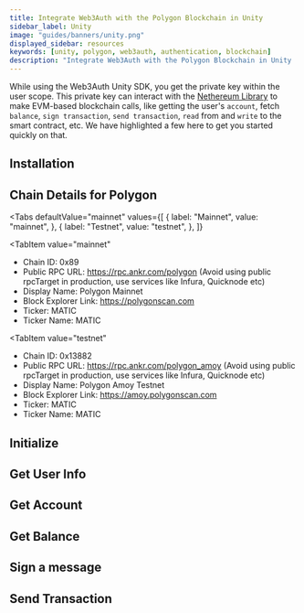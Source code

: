 ```yaml
---
title: Integrate Web3Auth with the Polygon Blockchain in Unity
sidebar_label: Unity
image: "guides/banners/unity.png"
displayed_sidebar: resources
keywords: [unity, polygon, web3auth, authentication, blockchain]
description: "Integrate Web3Auth with the Polygon Blockchain in Unity | Documentation - Web3Auth"
---
```



<SEO
  title="Integrate Web3Auth with the Polygon Blockchain in Unity"
  description="Integrate Web3Auth with the Polygon Blockchain in Unity | Documentation - Web3Auth"
  image="https://web3auth.io/docs/guides/banners/polygon.png"
  slug="/connect-blockchain/evm/polygon/unity"
/>

While using the Web3Auth Unity SDK, you get the private key within the user scope. This private key
can interact with the [Nethereum Library](https://nethereum.com/) to make EVM-based blockchain
calls, like getting the user's `account`, fetch `balance`, `sign transaction`, `send transaction`,
`read` from and `write` to the smart contract, etc. We have highlighted a few here to get you
started quickly on that.

## Installation

<InstallationSnippet />

## Chain Details for Polygon

<Tabs
 defaultValue="mainnet"
  values={[
    { label: "Mainnet", value: "mainnet", },
    { label: "Testnet", value: "testnet", },
  ]}
>
<TabItem
  value="mainnet"
>

- Chain ID: 0x89
- Public RPC URL: https://rpc.ankr.com/polygon (Avoid using public rpcTarget in production, use
  services like Infura, Quicknode etc)
- Display Name: Polygon Mainnet
- Block Explorer Link: https://polygonscan.com
- Ticker: MATIC
- Ticker Name: MATIC

</TabItem>

<TabItem
  value="testnet"
>

- Chain ID: 0x13882
- Public RPC URL: https://rpc.ankr.com/polygon_amoy (Avoid using public rpcTarget in production, use
  services like Infura, Quicknode etc)
- Display Name: Polygon Amoy Testnet
- Block Explorer Link: https://amoy.polygonscan.com
- Ticker: MATIC
- Ticker Name: MATIC

</TabItem>
</Tabs>

## Initialize

<InitialisationSnippet />

## Get User Info

<UserInfoSnippet />

## Get Account

<GetAccountSnippet />

## Get Balance

<GetBalanceSnippet />

## Sign a message

<SignMessageSnippet />

## Send Transaction

<SendTransactionSnippet />
